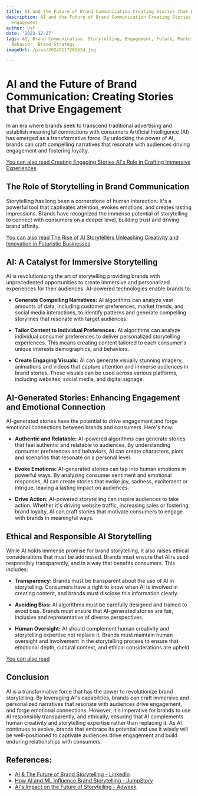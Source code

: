 ```yaml
---
title: AI and the Future of Brand Communication Creating Stories that Drive Engagement
description: AI and the Future of Brand Communication Creating Stories that Drive
  Engagement
author: Usf
date: '2023-12-27'
tags: AI, Brand Communication, Storytelling, Engagement, Future, Marketing, Consumer
  Behavior, Brand Strategy
imageUrl: /pixa/20240117202624.jpg

---
```

# AI and the Future of Brand Communication: Creating Stories that Drive Engagement

In an era where brands seek  to transcend traditional advertising and establish meaningful connections with consumers Artificial Intelligence (AI) has emerged as a transformative force. By  unlocking the  power  of AI, brands can craft compelling narratives that resonate with audiences driving engagement and fostering loyalty.

[You can also  read Creating Engaging Stories AI's Role in Crafting Immersive Experiences](Creating%20Engaging%20Stories%20AI%27s%20Role%20in%20Crafting%20Immersive%20Experiences)


## The Role of Storytelling in Brand Communication

Storytelling has long been a  cornerstone of human interaction. It's a powerful tool that captivates attention, evokes emotions, and creates lasting impressions. Brands have recognized the immense potential of storytelling to  connect with consumers on a deeper level,  building trust and driving  brand affinity.

[You can also read The Rise of AI  Storytellers Unleashing  Creativity and  Innovation in  Futuristic Businesses](The%20Rise%20of%20AI%20Storytellers%20Unleashing%20Creativity%20and%20Innovation%20in%20Futuristic%20Businesses)


## AI: A Catalyst for Immersive Storytelling

AI is revolutionizing the art of  storytelling providing brands with unprecedented opportunities to create immersive and personalized  experiences for their audiences. AI-powered technologies enable brands to:

- **Generate Compelling Narratives:** AI algorithms can analyze vast amounts of data, including  customer preferences,  market trends, and social media  interactions, to identify patterns and generate compelling storylines that resonate with target audiences.

- **Tailor Content  to Individual Preferences:** AI algorithms can analyze individual consumer preferences to deliver  personalized storytelling experiences.  This means creating content  tailored to each consumer's unique interests demographics, and behaviors.

- **Create Engaging Visuals:** AI can generate visually stunning imagery, animations and videos that capture attention  and immerse audiences  in brand stories. These visuals can  be used  across various platforms, including websites, social media, and digital signage.

## AI-Generated Stories:  Enhancing Engagement and Emotional Connection

AI-generated stories  have the potential to drive engagement and forge emotional connections  between brands and consumers. Here's how:

- **Authentic and Relatable:** AI-powered algorithms can generate stories that feel authentic and relatable to audiences. By understanding consumer preferences  and behaviors, AI can create characters,  plots and scenarios  that resonate  on a personal level.

- **Evoke Emotions:** AI-generated stories can tap into human emotions in  powerful ways. By analyzing consumer sentiment and emotional responses, AI can create stories that evoke joy, sadness, excitement or intrigue, leaving a lasting impact on audiences.

- **Drive Action:** AI-powered storytelling can inspire audiences to take action. Whether it's  driving website traffic, increasing sales or  fostering brand  loyalty, AI can craft stories that motivate consumers to  engage with brands in  meaningful ways.

## Ethical and Responsible AI  Storytelling

While AI holds immense promise for brand storytelling, it also raises ethical considerations that must  be addressed. Brands must ensure that AI is used  responsibly transparently, and in a way that benefits consumers. This includes:

- **Transparency:** Brands must be transparent about the use of AI in storytelling. Consumers have a right to know when AI is involved in creating content, and brands must disclose this information clearly.

-  **Avoiding Bias:** AI algorithms must be carefully designed  and trained  to avoid bias.  Brands must ensure that AI-generated stories are fair, inclusive and representative of diverse perspectives.

- **Human Oversight:** AI should complement human creativity and storytelling  expertise not replace it. Brands must  maintain human oversight and involvement  in the storytelling process to  ensure that emotional depth, cultural context,  and ethical considerations  are upheld.

[You can  also  read ]()


## Conclusion

AI is  a transformative force that has  the power to  revolutionize brand storytelling. By leveraging AI's capabilities, brands can craft immersive and personalized narratives that resonate with audiences drive engagement, and forge emotional connections. However, it's imperative for brands to use AI responsibly transparently, and ethically, ensuring that AI complements human creativity and storytelling expertise rather than replacing it. As AI continues to evolve, brands that embrace its  potential and use it wisely will be well-positioned to captivate  audiences  drive engagement and  build enduring relationships with consumers.

## References:
- [AI & The Future of Brand Storytelling - LinkedIn](https://www.linkedin.com/pulse/ai-future-brand-storytelling-eric-la-brecque)
- [How AI and ML Influence Brand Storytelling - JumpStory](https://jumpstory.com/blog/how-ai-and-ml-influence-brand-storytelling/)
- [AI's Impact on the Future of Storytelling - Adweek](https://www.adweek.com/sponsored/ais-impact-on-the-future-of-storytelling/)
